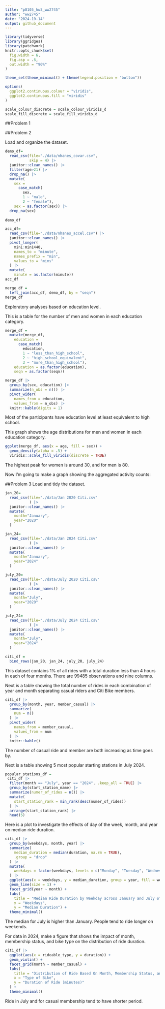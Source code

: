 ```yaml
---
title: "p8105_hw3_ww2745"
author: "ww2745"
date: "2024-10-14"
output: github_document
---
```


```r
library(tidyverse)
library(ggridges)
library(patchwork)
knitr::opts_chunk$set(
  fig.width = 6,
  fig.asp = .6,
  out.width = "90%"
)

theme_set(theme_minimal() + theme(legend.position = "bottom"))

options(
  ggplot2.continuous.colour = "viridis",
  ggplot2.continuous.fill = "viridis"
)

scale_colour_discrete = scale_colour_viridis_d
scale_fill_discrete = scale_fill_viridis_d
```
##Problem 1


##Problem 2

Load and organize the dataset.
```r
demo_df=
  read_csv(file="./data/nhanes_covar.csv",
           skip = 4) |> 
  janitor::clean_names() |> 
  filter(age>21) |> 
  drop_na() |> 
  mutate(
    sex = 
      case_match(
        sex, 
        1 ~ "male", 
        2 ~ "female"),
    sex = as.factor(sex)) |> 
  drop_na(sex)
    
demo_df

acc_df=
  read_csv(file="./data/nhanes_accel.csv") |> 
  janitor::clean_names() |> 
  pivot_longer(
    min1:min1440,
    names_to = "minute",
    names_prefix = "min",
    values_to = "mims"
  ) |> 
  mutate(
    minute = as.factor(minute))
acc_df

merge_df = 
  left_join(acc_df, demo_df, by = "seqn")
merge_df
```

Exploratory analyses based on education level.

This is a table for the number of men and women in each education category.
```r
merge_df =
  mutate(merge_df,
    education = 
      case_match(
        education, 
        1 ~ "less_than_high_school", 
        2 ~ "high_school_equivalent",
        3 ~ "more_than_high_school"),
    education = as.factor(education),
    seqn = as.factor(seqn)) 

merge_df |> 
  group_by(sex, education) |>
  summarize(n_obs = n()) |> 
  pivot_wider(
    names_from = education,
    values_from = n_obs) |> 
  knitr::kable(digits = 1)
```
Most of the participants have education level at least equivalent to high school.

This graph shows the age distributions for men and women in each education category.
```r
ggplot(merge_df, aes(x = age, fill = sex)) + 
  geom_density(alpha = .5) + 
  viridis::scale_fill_viridis(discrete = TRUE)
```
The highest peak for women is around 30, and for men is 80.

Now I'm going to make a graph showing the aggregated activity counts:



##Problem 3
Load and tidy the dataset.
```r
jan_20=
  read_csv(file="./data/Jan 2020 Citi.csv"
           ) |> 
  janitor::clean_names() |> 
  mutate(
    month="January",
    year="2020"
  )

jan_24=
  read_csv(file="./data/Jan 2024 Citi.csv"
           ) |> 
  janitor::clean_names() |> 
  mutate(
    month="January",
    year="2024"
  )

july_20=
  read_csv(file="./data/July 2020 Citi.csv"
           ) |> 
  janitor::clean_names() |> 
  mutate(
    month="July",
    year="2020"
  )

july_24=
  read_csv(file="./data/July 2024 Citi.csv"
           ) |> 
  janitor::clean_names() |> 
  mutate(
    month="July",
    year="2024"
  )

citi_df = 
  bind_rows(jan_20, jan_24, july_20, july_24)
```
This dataset contains 1% of all rides with a total duration less than 4 hours in each of four months. There are 99485 observations and nine columns.

Next is a table showing the total number of rides in each combination of year and month separating casual riders and Citi Bike members. 
```r
citi_df |> 
  group_by(month, year, member_casual) |> 
  summarize(
    num = n()
  ) |> 
  pivot_wider(
    names_from = member_casual,
    values_from = num
  ) |> 
  knitr::kable()
```
The number of casual ride and member are both increasing as time goes by.

Next is a table showing 5 most popular starting stations in July 2024. 

```r
popular_stations_df = 
 citi_df |> 
  filter(month == "July", year == "2024", .keep_all = TRUE) |> 
  group_by(start_station_name) |> 
  summarize(numer_of_rides = n()) |> 
  mutate(
    start_station_rank = min_rank(desc(numer_of_rides))
  ) |> 
  arrange(start_station_rank) |> 
  head(5)
```

Here is a plot to investigate the effects of day of the week, month, and year on median ride duration. 
```r
citi_df |> 
  group_by(weekdays, month, year) |> 
  summarize(
    median_duration = median(duration, na.rm = TRUE),
    .group = "drop"
  ) |> 
  mutate(
    weekdays = factor(weekdays, levels = c("Monday", "Tuesday", "Wednesday", "Thursday", "Friday", "Saturday", "Sunday"))
  ) |> 
  ggplot(aes(x = weekdays, y = median_duration, group = year, fill = weekdays, color = month)) +
  geom_line(size = 1) +  
  facet_grid(year ~ month) +
  labs(
    title = "Median Ride Duration by Weekday across January and July of 2020 and 2024", 
    x = "Weekdays", 
    y = "Median Duration") +
  theme_minimal()
```
The median for July is higher than January. People tend to ride longer on weekends.

For data in 2024, make a figure that shows the impact of month, membership status, and bike type on the distribution of ride duration. 
```r
citi_df |> 
  ggplot(aes(x = rideable_type, y = duration)) +
  geom_violin() +
  facet_grid(month ~ member_casual) +
  labs(
    title = "Distribution of Ride Based On Month, Membership Status, and Bike Type",
    x = "Type of Bike",
    y = "Duration of Ride (minutes)"
  ) +
  theme_minimal()
```
Ride in July and for casual membership tend to have shorter period.
